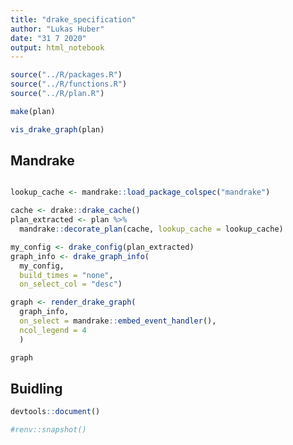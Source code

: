 ```yaml
---
title: "drake_specification"
author: "Lukas Huber"
date: "31 7 2020"
output: html_notebook
---
```


```r
source("../R/packages.R")
source("../R/functions.R")
source("../R/plan.R")
```

```r
make(plan)
```

```r
vis_drake_graph(plan)
```

## Mandrake

```r
```


```r
lookup_cache <- mandrake::load_package_colspec("mandrake")
```
```r
cache <- drake::drake_cache()
plan_extracted <- plan %>%
  mandrake::decorate_plan(cache, lookup_cache = lookup_cache)
```

```r
my_config <- drake_config(plan_extracted)
graph_info <- drake_graph_info(
  my_config, 
  build_times = "none",
  on_select_col = "desc")

graph <- render_drake_graph(
  graph_info, 
  on_select = mandrake::embed_event_handler(),
  ncol_legend = 4
  ) 
```

```r
graph
```


## Buidling

```r
devtools::document()
```

```r
#renv::snapshot()
```

